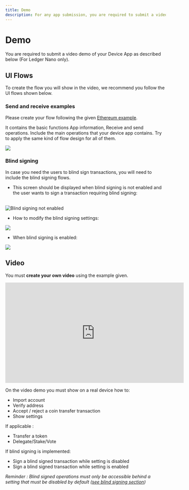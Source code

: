 ```yaml
---
title: Demo
description: For any app submission, you are required to submit a video demo of your Device App as described in this article.
---
```


# Demo

You are required to submit a video demo of your Device App as described below (For Ledger Nano only).

## UI Flows

To create the flow you will show in the video, we recommend you follow the UI flows shown below.

### Send and receive examples

Please create your flow following the given [Ethereum example](/device-app/eth-flow.pdf).

It contains the basic functions App information, Receive and send operations. Include the main operations that your device app contains. Try to apply the same kind of flow design for all of them.

![](/device-app/eth-flow.png)

### Blind signing

In case you need the users to blind sign transactions, you will need to include the blind signing flows.

- This screen should be displayed when blind signing is not enabled and the user wants to sign a transaction requiring blind signing:

<br/>
<div className="center">
	<img src="/device-app/blind-signing-not-enabled.png" alt="Blind signing not enabled"/>
</div>

- How to modify the blind signing settings:

![](/device-app/blind-signing-settings.png)


- When blind signing is enabled:

![](/device-app/blind-signing-enabled.png)


## Video

You must **create your own video** using the example given.

<iframe width="560" height="315" src="https://www.youtube-nocookie.com/embed/pgGZvx30yNw" title="YouTube video player" frameborder="0" allow="accelerometer; autoplay; clipboard-write; encrypted-media; gyroscope; picture-in-picture" allowfullscreen></iframe>


On the video demo you must show on a real device how to:
- Import account
- Verify address
- Accept / reject a coin transfer transaction
- Show settings

If applicable :
- Transfer a token
- Delegate/Stake/Vote

If blind signing is implemented:
- Sign a blind signed transaction while setting is disabled
- Sign a blind signed transaction while setting is enabled

*Reminder : Blind signed operations must only be accessible behind a setting that must be disabled by default ([see blind signing section](../design#blind-signing))*
